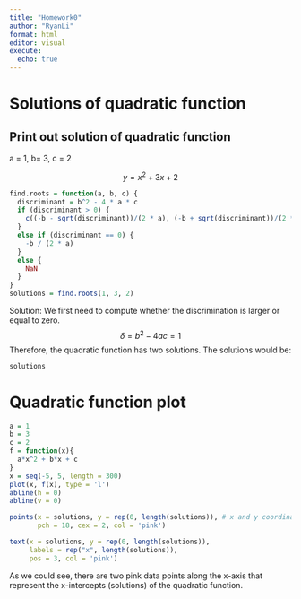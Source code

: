 ```yaml
---
title: "Homework0"
author: "RyanLi"
format: html
editor: visual
execute: 
  echo: true
---
```


# Solutions of quadratic function

## Print out solution of quadratic function

a = 1, b= 3, c = 2

$$
y = x^2 + 3x + 2
$$

```r
find.roots = function(a, b, c) {
  discriminant = b^2 - 4 * a * c
  if (discriminant > 0) {
    c((-b - sqrt(discriminant))/(2 * a), (-b + sqrt(discriminant))/(2 * a))
  }
  else if (discriminant == 0) {
    -b / (2 * a)
  }
  else {
    NaN
  }
}
solutions = find.roots(1, 3, 2)
```

Solution: We first need to compute whether the discrimination is larger or equal to zero. $$ \delta = b^2 - 4ac = 1$$ Therefore, the quadratic function has two solutions. The solutions would be:

```r
solutions
```

# Quadratic function plot

```r

a = 1
b = 3
c = 2
f = function(x){
  a*x^2 + b*x + c
}
x = seq(-5, 5, length = 300)
plot(x, f(x), type = 'l')
abline(h = 0)
abline(v = 0)

points(x = solutions, y = rep(0, length(solutions)), # x and y coordinates of the x-intercepts
       pch = 18, cex = 2, col = 'pink')

text(x = solutions, y = rep(0, length(solutions)),
     labels = rep("x", length(solutions)),
     pos = 3, col = 'pink')
```

As we could see, there are two pink data points along the x-axis that represent the x-intercepts (solutions) of the quadratic function.
